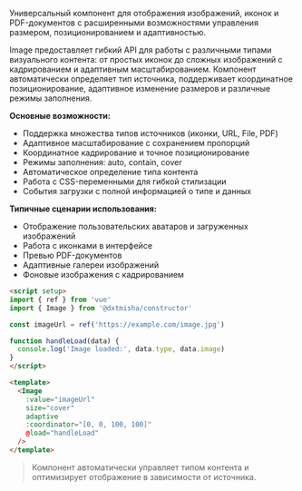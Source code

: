 Универсальный компонент для отображения изображений, иконок и PDF-документов с расширенными возможностями управления размером, позиционированием и адаптивностью.

Image предоставляет гибкий API для работы с различными типами визуального контента: от простых иконок до сложных изображений с кадрированием и адаптивным масштабированием. Компонент автоматически определяет тип источника, поддерживает координатное позиционирование, адаптивное изменение размеров и различные режимы заполнения.

**Основные возможности:**

- Поддержка множества типов источников (иконки, URL, File, PDF)
- Адаптивное масштабирование с сохранением пропорций
- Координатное кадрирование и точное позиционирование
- Режимы заполнения: auto, contain, cover
- Автоматическое определение типа контента
- Работа с CSS-переменными для гибкой стилизации
- События загрузки с полной информацией о типе и данных

**Типичные сценарии использования:**

- Отображение пользовательских аватаров и загруженных изображений
- Работа с иконками в интерфейсе
- Превью PDF-документов
- Адаптивные галереи изображений
- Фоновые изображения с кадрированием

```html
<script setup>
import { ref } from 'vue'
import { Image } from '@dxtmisha/constructor'

const imageUrl = ref('https://example.com/image.jpg')

function handleLoad(data) {
  console.log('Image loaded:', data.type, data.image)
}
</script>

<template>
  <Image
    :value="imageUrl"
    size="cover"
    adaptive
    :coordinator="[0, 0, 100, 100]"
    @load="handleLoad"
  />
</template>
```

> Компонент автоматически управляет типом контента и оптимизирует отображение в зависимости от источника.

